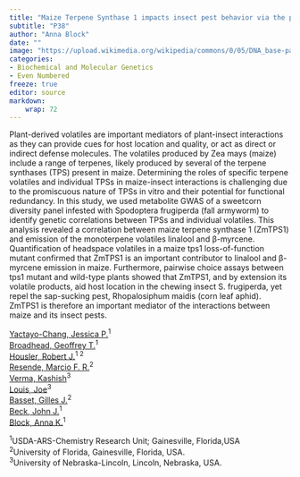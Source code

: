 ```yaml
---
title: "Maize Terpene Synthase 1 impacts insect pest behavior via the production of monoterpene volatiles β-myrcene and linalool."
subtitle: "P38"
author: "Anna Block"
date: ""
image: "https://upload.wikimedia.org/wikipedia/commons/0/05/DNA_base-pair_diagram.jpg"
categories: 
- Biochemical and Molecular Genetics
- Even Numbered
freeze: true
editor: source
markdown: 
    wrap: 72
---
```


Plant-derived volatiles are important mediators of plant-insect interactions as they can provide cues for host location and quality, or act as direct or indirect defense molecules. The volatiles produced by Zea mays (maize) include a range of terpenes, likely produced by several of the terpene synthases (TPS) present in maize. Determining the roles of specific terpene volatiles and individual TPSs in maize-insect interactions is challenging due to the promiscuous nature of TPSs in vitro and their potential for functional redundancy. In this study, we used metabolite GWAS of a sweetcorn diversity panel infested with Spodoptera frugiperda (fall armyworm) to identify genetic correlations between TPSs and individual volatiles. This analysis revealed a correlation between maize terpene synthase 1 (ZmTPS1) and emission of the monoterpene volatiles linalool and β-myrcene. Quantification of headspace volatiles in a maize tps1 loss-of-function mutant confirmed that ZmTPS1 is an important contributor to linalool and β-myrcene emission in maize. Furthermore, pairwise choice assays between tps1 mutant and wild-type plants showed that ZmTPS1, and by extension its volatile products, aid host location in the chewing insect S. frugiperda, yet repel the sap-sucking pest, Rhopalosiphum maidis (corn leaf aphid). ZmTPS1 is therefore an important mediator of the interactions between maize and its insect pests.

<a href='mailto:jecayactayo@hotmail.com'>Yactayo-Chang, Jessica P.</a><sup>1</sup><br><a href='mailto:geoffrey.broadhead@usda.gov'>Broadhead, Geoffrey T.</a><sup>1</sup><br><a href='mailto:rhousler@ufl.edu'>Housler, Robert J.</a><sup>1 2</sup><br><a href='mailto:mresende@ufl.edu'>Resende, Marcio F. R.</a><sup>2</sup><br><a href='mailto:kverma2@huskers.unl.edu'>Verma, Kashish</a><sup>3</sup><br><a href='mailto:joelouis@unl.edu'>Louis, Joe</a><sup>3</sup><br><a href='mailto:gbasset@ufl.edu'>Basset, Gilles J.</a><sup>2</sup><br><a href='mailto:john.beck@usda.gov'>Beck, John J.</a><sup>1</sup><br><a href='mailto:anna.block@usda.gov'>Block, Anna K.</a><sup>1</sup><br>

<sup>1</sup>USDA-ARS-Chemistry Research Unit; Gainesville, Florida,USA<br><sup>2</sup>University of Florida, Gainesville, Florida, USA.<br><sup>3</sup>University of Nebraska-Lincoln, Lincoln, Nebraska, USA.<br>